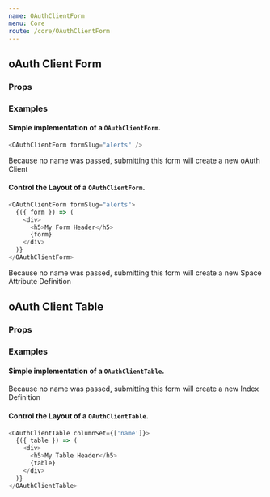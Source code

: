 ```yaml
---
name: OAuthClientForm
menu: Core
route: /core/OAuthClientForm
---
```



## oAuth Client Form

### Props

<Props of={OAuthClientForm} />

### Examples

#### Simple implementation of a `OAuthClientForm`.

```javascript
<OAuthClientForm formSlug="alerts" />
```

Because no name was passed, submitting this form will create a new oAuth Client

#### Control the Layout of a `OAuthClientForm`.

```javascript
<OAuthClientForm formSlug="alerts">
  {({ form }) => (
    <div>
      <h5>My Form Header</h5>
      {form}
    </div>
  )}
</OAuthClientForm>
```

Because no name was passed, submitting this form will create a new Space Attribute Definition

## oAuth Client Table

### Props

<Props of={OAuthClientTable} />

### Examples

#### Simple implementation of a `OAuthClientTable`.

Because no name was passed, submitting this form will create a new Index Definition

#### Control the Layout of a `OAuthClientTable`.

```javascript
<OAuthClientTable columnSet={['name']}>
  {({ table }) => (
    <div>
      <h5>My Table Header</h5>
      {table}
    </div>
  )}
</OAuthClientTable>
```
